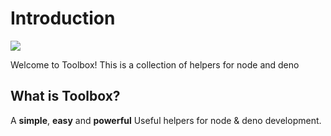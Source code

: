 # Introduction

<img src="thumbnail.png" />

Welcome to Toolbox! This is a collection of helpers for node and deno

## What is Toolbox?

A **simple**, **easy** and **powerful** Useful helpers for node & deno development.
